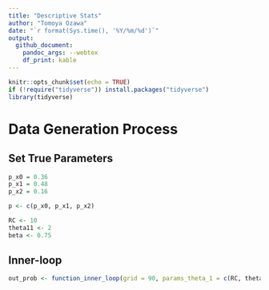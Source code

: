 ```yaml
---
title: "Descriptive Stats"
author: "Tomoya Ozawa"
date: "`r format(Sys.time(), '%Y/%m/%d')`"
output: 
  github_document:
    pandoc_args: --webtex
    df_print: kable
---
```


```r
knitr::opts_chunk$set(echo = TRUE)
if (!require("tidyverse")) install.packages("tidyverse")
library(tidyverse)
```

# Data Generation Process
## Set True Parameters

```r
p_x0 = 0.36
p_x1 = 0.48
p_x2 = 0.16

p <- c(p_x0, p_x1, p_x2)
```

```r
RC <- 10
theta11 <- 2
beta <- 0.75
```

## Inner-loop
```r
out_prob <- function_inner_loop(grid = 90, params_theta_1 = c(RC, theta11), method = "linear", beta = beta, params_theta_3 = p, threshold = 1e-6)
```


















